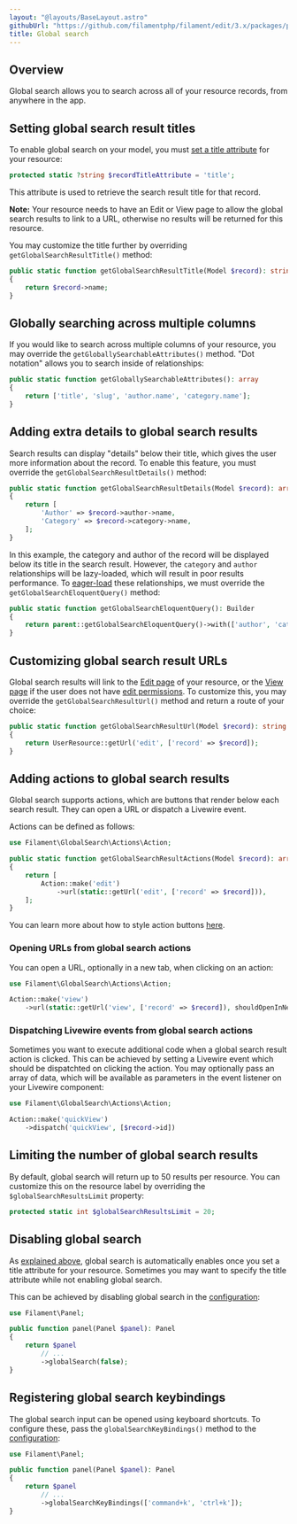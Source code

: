 ```yaml
---
layout: "@layouts/BaseLayout.astro"
githubUrl: "https://github.com/filamentphp/filament/edit/3.x/packages/panels/docs/03-resources/08-global-search.md"
title: Global search
---
```


## Overview

Global search allows you to search across all of your resource records, from anywhere in the app.

## Setting global search result titles

To enable global search on your model, you must [set a title attribute](getting-started#record-titles) for your resource:

```php
protected static ?string $recordTitleAttribute = 'title';
```

This attribute is used to retrieve the search result title for that record.

**Note:** Your resource needs to have an Edit or View page to allow the global search results to link to a URL, otherwise no results will be returned for this resource.

You may customize the title further by overriding `getGlobalSearchResultTitle()` method:

```php
public static function getGlobalSearchResultTitle(Model $record): string
{
    return $record->name;
}
```

## Globally searching across multiple columns

If you would like to search across multiple columns of your resource, you may override the `getGloballySearchableAttributes()` method. "Dot notation" allows you to search inside of relationships:

```php
public static function getGloballySearchableAttributes(): array
{
    return ['title', 'slug', 'author.name', 'category.name'];
}
```

## Adding extra details to global search results

Search results can display "details" below their title, which gives the user more information about the record. To enable this feature, you must override the `getGlobalSearchResultDetails()` method:

```php
public static function getGlobalSearchResultDetails(Model $record): array
{
    return [
        'Author' => $record->author->name,
        'Category' => $record->category->name,
    ];
}
```

In this example, the category and author of the record will be displayed below its title in the search result. However, the `category` and `author` relationships will be lazy-loaded, which will result in poor results performance. To [eager-load](https://laravel.com/docs/eloquent-relationships#eager-loading) these relationships, we must override the `getGlobalSearchEloquentQuery()` method:

```php
public static function getGlobalSearchEloquentQuery(): Builder
{
    return parent::getGlobalSearchEloquentQuery()->with(['author', 'category']);
}
```

## Customizing global search result URLs

Global search results will link to the [Edit page](editing-records) of your resource, or the [View page](viewing-page) if the user does not have [edit permissions](editing-records#authorization). To customize this, you may override the `getGlobalSearchResultUrl()` method and return a route of your choice:

```php
public static function getGlobalSearchResultUrl(Model $record): string
{
    return UserResource::getUrl('edit', ['record' => $record]);
}
```

## Adding actions to global search results

Global search supports actions, which are buttons that render below each search result. They can open a URL or dispatch a Livewire event. 

Actions can be defined as follows:

```php
use Filament\GlobalSearch\Actions\Action;

public static function getGlobalSearchResultActions(Model $record): array
{
    return [
        Action::make('edit')
            ->url(static::getUrl('edit', ['record' => $record])),
    ];
}
```

You can learn more about how to style action buttons [here](../../actions/trigger-button).

### Opening URLs from global search actions

You can open a URL, optionally in a new tab, when clicking on an action:

```php
use Filament\GlobalSearch\Actions\Action;

Action::make('view')
    ->url(static::getUrl('view', ['record' => $record]), shouldOpenInNewTab: true)
```

### Dispatching Livewire events from global search actions

Sometimes you want to execute additional code when a global search result action is clicked. This can be achieved by setting a Livewire event which should be dispatchted on clicking the action. You may optionally pass an array of data, which will be available as parameters in the event listener on your Livewire component:

```php
use Filament\GlobalSearch\Actions\Action;

Action::make('quickView')
    ->dispatch('quickView', [$record->id])
```

## Limiting the number of global search results

By default, global search will return up to 50 results per resource. You can customize this on the resource label by overriding the `$globalSearchResultsLimit` property:

```php
protected static int $globalSearchResultsLimit = 20;
```

## Disabling global search

As [explained above](#title), global search is automatically enables once you set a title attribute for your resource. Sometimes you may want to specify the title attribute while not enabling global search.

This can be achieved by disabling global search in the [configuration](configuration):

```php
use Filament\Panel;

public function panel(Panel $panel): Panel
{
    return $panel
        // ...
        ->globalSearch(false);
}
```

## Registering global search keybindings

The global search input can be opened using keyboard shortcuts. To configure these, pass the `globalSearchKeyBindings()` method to the [configuration](configuration):

```php
use Filament\Panel;

public function panel(Panel $panel): Panel
{
    return $panel
        // ...
        ->globalSearchKeyBindings(['command+k', 'ctrl+k']);
}
```

